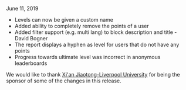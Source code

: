 
<ReleaseDate>June 11, 2019</ReleaseDate>

- Levels can now be given a custom name
- Added ability to completely remove the points of a user
- Added filter support (e.g. multi lang) to block description and title - David Bogner
- The report displays a hyphen as level for users that do not have any points
- Progress towards ultimate level was incorrect in anonymous leaderboards

We would like to thank [Xi'an Jiaotong-Liverpool University](https://www.xjtlu.edu.cn/en/) for being the sponsor of some of the changes in this release.
